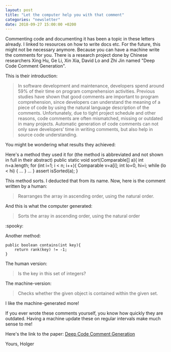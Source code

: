 ```yaml
---
layout: post
title: "Let the computer help you with that comment"
categories: "newsletter"
date: 2018-09-27 15:00:00 +0200
---
```


Commenting code and documenting it has been a topic in these letters already. I linked to resources on how to write docs etc.
For the future, this might not be necessary anymore. Because you can have a machine write the comments for you. There is a research project done by Chinese researchers Xing Hu, Ge Li, Xin Xia, David Lo and Zhi Jin named "Deep Code Comment Generation".
<!--more-->
This is their introduction:
> In software development and maintenance, developers spend around 59% of their time on program comprehension activities. Previous studies have shown that good comments are important to program comprehension, since developers can understand the meaning of a piece of code by using the natural language description of the comments. Unfortunately, due to tight project schedule and other reasons, code comments are often mismatched, missing or outdated in many projects. Automatic generation of code comments can not only save developers’ time in writing comments, but also help in source code understanding.

You might be wondering what results they achieved:

Here's a method they used it for (the method is abbreviated and not shown in full in their abstract)
	public static void sort(Comparable[] a){
		int n=a.length;
		for (int i=1; i < n; i++){
			Comparable v=a[i];
			int lo=0, hi=i;
			while (lo < hi) { ... }
				...
		}
		assert isSorted(a);
	}

This method sorts. I deducted that from its name. Now, here is the comment written by a human:

> Rearranges the array in ascending order, using the natural order.

And this is what the computer generated:

> Sorts the array in ascending order, using the natural order

:spooky:

Another method:

	public boolean contains(int key){
		return rank(key) != -1;
	}

The human version:
> Is the key in this set of integers?

The machine-version:
> Checks whether the given object is contained within the given set.

I like the machine-generated more!

If you ever wrote these comments yourself, you know how quickly they are outdated. Having a machine update these on regular intervals make much sense to me!

Here's the link to the paper: [Deep Code Comment Generation](https://xin-xia.github.io/publication/icpc182.pdf)

Yours,
Holger
